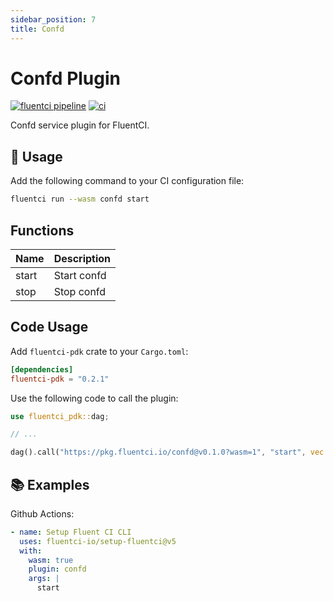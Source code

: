 ```yaml
---
sidebar_position: 7
title: Confd
---
```


# Confd Plugin

[![fluentci pipeline](https://shield.fluentci.io/x/confd)](https://pkg.fluentci.io/confd)
[![ci](https://github.com/fluentci-io/services/actions/workflows/confd.yml/badge.svg)](https://github.com/fluentci-io/services/actions/workflows/confd.yml)

Confd service plugin for FluentCI.

## 🚀 Usage

Add the following command to your CI configuration file:

```bash
fluentci run --wasm confd start
```

## Functions

| Name   | Description                                    |
| ------ | ---------------------------------------------- |
| start  | Start confd                                    |
| stop   | Stop confd                                     |

## Code Usage

Add `fluentci-pdk` crate to your `Cargo.toml`:

```toml
[dependencies]
fluentci-pdk = "0.2.1"
```

Use the following code to call the plugin:

```rust
use fluentci_pdk::dag;

// ...

dag().call("https://pkg.fluentci.io/confd@v0.1.0?wasm=1", "start", vec![])?;
```

## 📚 Examples

Github Actions:

```yaml
- name: Setup Fluent CI CLI
  uses: fluentci-io/setup-fluentci@v5
  with:
    wasm: true
    plugin: confd
    args: |
      start
```
